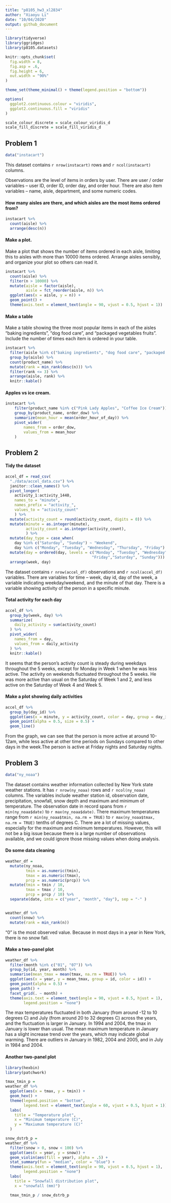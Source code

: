 ```yaml
---
title: "p8105_hw3_xl2834"
author: "Xiaoyu Li"
date: "10/04/2020"
output: github_document
---
```


```r
library(tidyverse)
library(ggridges)
library(p8105.datasets)

knitr::opts_chunk$set(
  fig.width = 8,
  fig.asp = .6,
  fig.height = 6,
  out.width = "90%"
)

theme_set(theme_minimal() + theme(legend.position = "bottom"))

options(
  ggplot2.continuous.colour = "viridis",
  ggplot2.continuous.fill = "viridis"
)

scale_colour_discrete = scale_colour_viridis_d
scale_fill_discrete = scale_fill_viridis_d
```

## Problem 1
```r
data("instacart")
```

This dataset contains `r nrow(instacart)` rows and `r ncol(instacart)` columns. 

Observations are the level of items in orders by user. There are user / order variables -- user ID, order ID, order day, and order hour. There are also item variables -- name, aisle, department, and some numeric codes. 

#### How many aisles are there, and which aisles are the most items ordered from?

```r
instacart %>% 
  count(aisle) %>% 
  arrange(desc(n))
```

#### Make a plot.
Make a plot that shows the number of items ordered in each aisle, limiting this to aisles with more than 10000 items ordered. Arrange aisles sensibly, and organize your plot so others can read it.

```r
instacart %>% 
  count(aisle) %>% 
  filter(n > 10000) %>% 
  mutate(aisle = factor(aisle),
         aisle = fct_reorder(aisle, n)) %>% 
  ggplot(aes(x = aisle, y = n)) + 
  geom_point() +
  theme(axis.text = element_text(angle = 90, vjust = 0.5, hjust = 1))
```

#### Make a table
Make a table showing the three most popular items in each of the aisles “baking ingredients”, “dog food care”, and “packaged vegetables fruits”. Include the number of times each item is ordered in your table.

```r
instacart %>% 
  filter(aisle %in% c("baking ingredients", "dog food care", "packaged vegetables fruits")) %>% 
  group_by(aisle) %>% 
  count(product_name) %>% 
  mutate(rank = min_rank(desc(n))) %>% 
  filter(rank <= 3) %>% 
  arrange(aisle, rank) %>% 
  knitr::kable()
```

#### Apples vs ice cream.

```r
instacart %>% 
	filter(product_name %in% c("Pink Lady Apples", "Coffee Ice Cream")) %>% 
	group_by(product_name, order_dow) %>% 
	summarize(mean_hour = mean(order_hour_of_day)) %>% 
	pivot_wider(
		names_from = order_dow,
		values_from = mean_hour
	)
```

## Problem 2

#### Tidy the dataset
```r
accel_df = read_csv(
  "./data/accel_data.csv") %>%
  janitor::clean_names() %>% 
  pivot_longer(
    activity_1:activity_1440,
    names_to = "minute",
    names_prefix = "activity_",
    values_to = "activity_count"
    ) %>% 
  mutate(activity_count = round(activity_count, digits = 0)) %>% 
  mutate(minute = as.integer(minute),
         activity_count = as.integer(activity_count),
         ) %>% 
  mutate(day_type = case_when(
    day %in% c("Saturday", "Sunday") ~ "Weekend",
    day %in% c("Monday", "Tuesday", "Wednesday", "Thursday", "Friday") ~ "Weekday")) %>% 
  mutate(day = ordered(day, levels = c("Monday", "Tuesday", "Wednesday", "Thursday", 
                                      "Friday","Saturday", "Sunday"))) %>% 
  arrange(week, day)
```


The dataset contains `r nrow(accel_df)` observations and `r ncol(accel_df)` variables. There are variables for time -- week, day id, day of the week, a variable indicating weekday/weekend, and the minute of that day. There is a variable showing activity of the person in a specific minute. 

#### Total activity for each day

```r
accel_df %>% 
  group_by(week, day) %>% 
  summarize(
    daily_activity = sum(activity_count)
  ) %>% 
  pivot_wider(
    names_from = day,
    values_from = daily_activity
  ) %>% 
  knitr::kable()

```

It seems that the person's activity count is steady during weekdays throughout the 5 weeks, except for Monday in Week 1 when he was less active. The activity on weekends fluctuated throughout the 5 weeks. He was more active than usual on the Saturday of Week 1 and 2, and less active on the Saturday of Week 4 and Week 5.

#### Make a plot showing daily activities


```r
accel_df %>% 
  group_by(day_id) %>% 
  ggplot(aes(x = minute, y = activity_count, color = day, group = day_id)) +
  geom_point(alpha = 0.5, size = 0.5) +
  geom_line()

```

From the graph, we can see that the person is more active at around 10-12am, while less active at other time periods on Sundays compared to other days in the week.The person is active at Friday nights and Saturday nights.  

## Problem 3

```r
data("ny_noaa")
```
The dataset contains weather information collected by New York state weather stations. It has `r nrow(ny_noaa)` rows and `r ncol(ny_noaa)` columns.
The variables include weather station id, observation date, precipitation, snowfall, snow depth and maximum and minimum of temperature. The observation date in record spans from `r min(ny_noaa$date)` to  `r max(ny_noaa$date)`. There maximum temperatures range from `r min(ny_noaa$tmin, na.rm = TRUE)` to `r max(ny_noaa$tmax, na.rm = TRUE)` tenths of degrees C. There are a lot of missing values, especially for the maximum and minimum temperatures. However, this will not be a big issue because there is a large number of observations available, and we could ignore those missing values when doing analysis.

#### Do some data cleaning
```r
weather_df = 
  mutate(ny_noaa,
         tmin = as.numeric(tmin),
         tmax = as.numeric(tmax),
         prcp = as.numeric(prcp)) %>% 
  mutate(tmin = tmin / 10,
         tmax = tmax / 10,
         prcp = prcp / 10) %>% 
  separate(date, into = c("year", "month", "day"), sep = "-" ) 


weather_df %>% 
  count(snow) %>%
  mutate(rank = min_rank(n))
```

"0" is the most observed value. Because in most days in a year in New York, there is no snow fall.


#### Make a two-panel plot
```r
  
weather_df %>% 
  filter(month %in% c("01", "07")) %>% 
  group_by(id, year, month) %>%
  summarise(mean_tmax = mean(tmax, na.rm = TRUE)) %>% 
  ggplot(aes(x = year, y = mean_tmax, group = id, color = id)) +
  geom_point(alpha = 0.5) + 
  geom_path() +
  facet_grid(. ~ month) +
  theme(axis.text = element_text(angle = 90, vjust = 0.5, hjust = 1),
        legend.position = "none")

```

The max temperatures fluctuated in both January (from around -12 to 10 degrees C) and July (from around 20 to 32 degrees C) across the years, and the fluctuation is larger in January. In 1994 and 2004, the tmax in January is lower than usual. The mean maximum temperature in January has a slight increase trend over the years, which may indicate global warming. There are outliers in January in 1982, 2004 and 2005, and in July in 1984 and 2004. 


#### Another two-panel plot
```r
library(hexbin)
library(patchwork)
```


```r
tmax_tmin_p =
weather_df %>% 
  ggplot(aes(x = tmax, y = tmin)) + 
  geom_hex() +
  theme(legend.position = "bottom",
        legend.text = element_text(angle = 60, vjust = 0.5, hjust = 1)) +
  labs(
    title = "Temperature plot",
    x = "Minimum temperature (C)",
    y = "Maxiumum temperature (C)"
  )

snow_dstrb_p =
weather_df %>% 
  filter(snow > 0, snow < 100) %>% 
  ggplot(aes(x = year, y = snow)) + 
  geom_violin(aes(fill = year), alpha = .5) +
  stat_summary(fun = "median", color = "blue") +
  theme(axis.text = element_text(angle = 90, vjust = 0.5, hjust = 1),
        legend.position = "none")
  labs(
    title = "Snowfall distribution plot",
    x = "snowfall (mm)") 

  tmax_tmin_p / snow_dstrb_p
```

